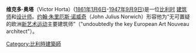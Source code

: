 '''维克多·奥塔'''（Victor Horta）([[1861年|1861年]][[1月6日|1月6日]]-[[1947年|1947年]][[9月9日|9月9日]])是一位[[比利时|比利时]] [[建筑师|建筑师]]和[[设计师|设计师]]。[[约翰·朱里厄斯·诺威奇|约翰·朱里厄斯·诺威奇]]（John Julius Norwich）形容他为“无可置疑的欧洲[[新艺术运动|新艺术运动]]主要建筑师”（"undoubtedly the key European Art Nouveau architect"）。
{{Commons cat|Victor Horta}}
{{Commonscat|Victor Horta}}

[[Category:比利時建築師|Category:比利時建築師]]